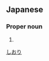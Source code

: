==Japanese==
{{ja-kanjitab|史|織}}

===Proper noun===
{{ja-pos|proper|しおり}}

# {{given name|female|lang=ja}}

[[Category:Japanese female given names|しおり]]